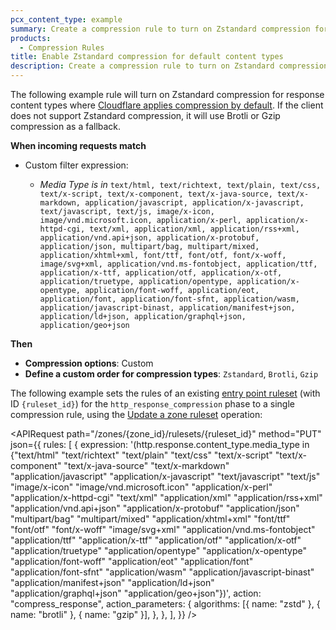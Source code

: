 ```yaml
---
pcx_content_type: example
summary: Create a compression rule to turn on Zstandard compression for response content types where Cloudflare applies compression by default.
products:
  - Compression Rules
title: Enable Zstandard compression for default content types
description: Create a compression rule to turn on Zstandard compression for response content types where Cloudflare applies compression by default.
---
```



<Tabs syncKey="dashPlusAPI"> <TabItem label="Dashboard">

The following example rule will turn on Zstandard compression for response content types where [Cloudflare applies compression by default](/speed/optimization/content/compression/). If the client does not support Zstandard compression, it will use Brotli or Gzip compression as a fallback.

<Example>

**When incoming requests match**

- Custom filter expression:

  - _Media Type_ _is in_ `text/html, text/richtext, text/plain, text/css, text/x-script, text/x-component, text/x-java-source, text/x-markdown, application/javascript, application/x-javascript, text/javascript, text/js, image/x-icon, image/vnd.microsoft.icon, application/x-perl, application/x-httpd-cgi, text/xml, application/xml, application/rss+xml, application/vnd.api+json, application/x-protobuf, application/json, multipart/bag, multipart/mixed, application/xhtml+xml, font/ttf, font/otf, font/x-woff, image/svg+xml, application/vnd.ms-fontobject, application/ttf, application/x-ttf, application/otf, application/x-otf, application/truetype, application/opentype, application/x-opentype, application/font-woff, application/eot, application/font, application/font-sfnt, application/wasm, application/javascript-binast, application/manifest+json, application/ld+json, application/graphql+json, application/geo+json`

**Then**

- **Compression options**: Custom
- **Define a custom order for compression types**: `Zstandard`, `Brotli`, `Gzip`

</Example>

</TabItem> <TabItem label="API">

The following example sets the rules of an existing [entry point ruleset](/ruleset-engine/about/rulesets/#entry-point-ruleset) (with ID `{ruleset_id}`) for the `http_response_compression` phase to a single compression rule, using the [Update a zone ruleset](/api/resources/rulesets/methods/update/) operation:

<APIRequest
	path="/zones/{zone_id}/rulesets/{ruleset_id}"
	method="PUT"
	json={{
		rules: [
			{
				expression:
					'(http.response.content_type.media_type in {"text/html" "text/richtext" "text/plain" "text/css" "text/x-script" "text/x-component" "text/x-java-source" "text/x-markdown" "application/javascript" "application/x-javascript" "text/javascript" "text/js" "image/x-icon" "image/vnd.microsoft.icon" "application/x-perl" "application/x-httpd-cgi" "text/xml" "application/xml" "application/rss+xml" "application/vnd.api+json" "application/x-protobuf" "application/json" "multipart/bag" "multipart/mixed" "application/xhtml+xml" "font/ttf" "font/otf" "font/x-woff" "image/svg+xml" "application/vnd.ms-fontobject" "application/ttf" "application/x-ttf" "application/otf" "application/x-otf" "application/truetype" "application/opentype" "application/x-opentype" "application/font-woff" "application/eot" "application/font" "application/font-sfnt" "application/wasm" "application/javascript-binast" "application/manifest+json" "application/ld+json" "application/graphql+json" "application/geo+json"})',
				action: "compress_response",
				action_parameters: {
					algorithms: [{ name: "zstd" }, { name: "brotli" }, { name: "gzip" }],
				},
			},
		],
	}}
/>

</TabItem> </Tabs>
